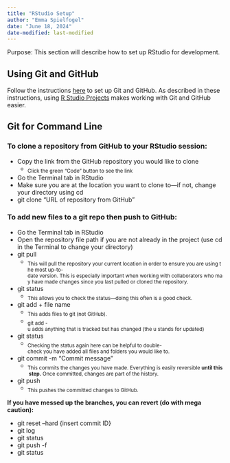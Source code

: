 ```yaml
---
title: "RStudio Setup"
author: "Emma Spielfogel"
date: "June 18, 2024"
date-modified: last-modified
---
```


Purpose: This section will describe how to set up RStudio for development.

## Using Git and GitHub

Follow the instructions [here](https://sites.northwestern.edu/researchcomputing/resources/using-git-and-github-with-r-rstudio/) to set up Git and GitHub. As described in these instructions, using [R Studio Projects](https://support.posit.co/hc/en-us/articles/200526207-Using-RStudio-Projects) makes working with Git and GitHub easier.

## Git for Command Line

### To clone a repository from GitHub to your RStudio session:

-   Copy the link from the GitHub repository you would like to clone
    -   ~Click the green "Code" button to see the link~
-   Go the Terminal tab in RStudio
-   Make sure you are at the location you want to clone to---if not, change your directory using cd
-   git clone "URL of repository from GitHub"

### To add new files to a git repo then push to GitHub:

-   Go the Terminal tab in RStudio
-   Open the repository file path if you are not already in the project (use cd in the Terminal to change your directory)
-   git pull
    -   ~This will pull the repository your current location in order to ensure you are using the most up-to-date version. This is especially important when working with collaborators who may have made changes since you last pulled or cloned the repository.~
-   git status
    -   ~This allows you to check the status---doing this often is a good check.~
-   git add + file name
    -   ~This adds files to git (not GitHub).~
    -   ~git add -u adds anything that is tracked but has changed (the u stands for updated)~
-   git status
    -   ~Checking the status again here can be helpful to double-check you have added all files and folders you would like to.~
-   git commit -m "Commit message"
    -   ~This commits the changes you have made. Everything is easily reversible **until this step.** Once committed, changes are part of the history.~
-   git push
    -   ~This pushes the committed changes to GitHub.~

::: {.callout-note appearance="simple"}
**If you have messed up the branches, you can revert (do with mega caution):**
:::

-   git reset --hard {insert commit ID}
-   git log
-   git status
-   git push -f
-   git status
